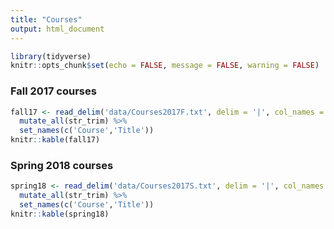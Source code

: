 ```yaml
---
title: "Courses"
output: html_document
---
```

```r
library(tidyverse)
knitr::opts_chunk$set(echo = FALSE, message = FALSE, warning = FALSE)
```

### Fall 2017 courses

```r
fall17 <- read_delim('data/Courses2017F.txt', delim = '|', col_names = FALSE) %>% 
  mutate_all(str_trim) %>% 
  set_names(c('Course','Title'))
knitr::kable(fall17)
```

### Spring 2018 courses

```r
spring18 <- read_delim('data/Courses2017S.txt', delim = '|', col_names = FALSE) %>% 
  mutate_all(str_trim) %>% 
  set_names(c('Course','Title'))
knitr::kable(spring18)
```
